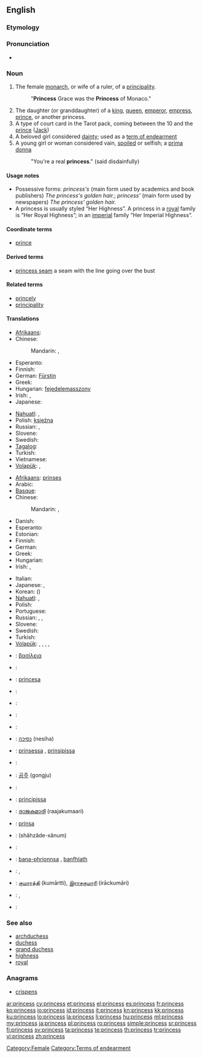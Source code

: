 {{also|princes}}
==English==
{{wikipedia}}

===Etymology===
{{suffix|prince|ess}}

===Pronunciation===
* {{audio|en-us-princess.ogg|Audio (US)}}

===Noun===
{{en-noun|es}}

# The female [[monarch]], or wife of a ruler, of a [[principality]].
#: "'''Princess''' Grace was the '''Princess''' of Monaco."
# The daughter (or granddaughter) of a [[king]], [[queen]], [[emperor]], [[empress]], [[prince]], or another princess.
# A type of court card in the Tarot pack, coming between the 10 and the [[prince]] ([[Jack]])
# A beloved girl considered [[dainty]]; used as a [[term of endearment]]
# A young girl or woman considered vain, [[spoiled]] or selfish; a [[prima donna]]
#: "You're a real '''princess'''." (said disdainfully)

====Usage notes====
* Possessive forms: ''princess's'' (main form used by academics and book publishers) ''The princess's golden hair.''; ''princess' '' (main form used by newspapers) ''The princess' golden hair.''
* A princess is usually styled “Her Highness”.  A princess in a [[royal]] family is “Her Royal Highness”; in an [[imperial]] family “Her Imperial Highness”.

====Coordinate terms====
* [[prince]]

====Derived terms====
* [[princess seam]] a seam with the line going over the bust

====Related terms====
* [[princely]]
* [[principality]]

====Translations====
{{trans-top|female monarch, or wife of a ruler}}
* [[Afrikaans]]: {{t+|af|koningin|f|xs=Afrikaans}}
* Chinese:
*: Mandarin: {{t|cmn|公主|tr=gōngzhǔ|sc=Hani}}, {{t|cmn|王妃|tr=wángfēi|sc=Hani}}
* Esperanto: {{t|eo|princino|xs=Esperanto}}
* Finnish: {{t-|fi|ruhtinatar}}
* German: [[Fürstin]] {{f}}
* Greek: {{t+|el|πριγκίπισσα|f|tr=prigkípissa}}
* Hungarian: [[fejedelemasszony]]
* Irish: {{t-|ga|banphrionsa|m|xs=Irish}}, {{t|ga|banfhlaith|m}}
* Japanese: {{t|ja|王妃|tr=おうひ, ōhi}}
{{trans-mid}}
* [[Nahuatl]]: {{t|nah|cīhuatlahtoāni}}, {{t|nah|siuatlajtoani}}
* Polish: [[księżna]] {{f}}
* Russian: {{t+|ru|княгиня|f|tr=knjagínja}}, {{t+|ru|принцесса|f|tr=princéssa}}
* Slovene: {{t+|sl|kneginja|f}}
* Swedish: {{t|sv|furstinna|c}}
* [[Tagalog]]: {{t|tl|prinsesa|xs=Tagalog}}
* Turkish: {{t+|tr|prenses|f}}
* Vietnamese: {{t+|vi|công chúa|xs=Vietnamese}}
* [[Volapük]]: {{qualifier|male or female}} {{t|vo|plin}}, {{qualifier|female}} {{t|vo|jiplin}}
{{trans-bottom}}

{{trans-top|daughter (of granddaughter) of a monarch}}
* [[Afrikaans]]: [[prinses]]
* Arabic: {{t-|ar|أميرة|f|tr='amiira}}
* [[Basque]]: {{t|eu|printzesa}}
* Chinese:
*: Mandarin: {{t|cmn|公主|tr=gōngzhǔ|sc=Hani}}, {{t|cmn|王妃|tr=wángfēi|sc=Hani}}
* Danish: {{t|da|prinsesse}}
* Esperanto: {{t|eo|reĝidino|xs=Esperanto}}
* Estonian: {{t|et|printsess}}
* Finnish: {{t+|fi|prinsessa}}
* German: {{t+|de|Prinzessin|f}}
* Greek: {{t+|el|βασιλοπούλα|f|tr=vasilopoúla}}
* Hungarian: {{t+|hu|hercegnő}}
* Irish: {{t-|ga|banphrionsa|m|xs=Irish}}, {{t-|ga|iníon rí|f|xs=Irish}}
{{trans-mid}}
* Italian: {{t+|it|principessa|f}}
* Japanese: {{t+|ja|姫|tr=ひめ, hime}}, {{t-|ja|王女|tr=おうじょ, ōjo}}
* Korean: {{t+|ko|공주|tr=gongju}} ({{t|ko|公主}})
* [[Nahuatl]]: {{t|nah|cīhuapīlli}}, {{t|nah|siuapili}}
* Polish: {{t|pl|księżniczka|f}}
* Portuguese: {{t+|pt|princesa|f}}
* Russian: {{t+|ru|принцесса|f|tr=princéssa}}, {{t+|ru|царевна|f|tr=carévna}} {{qualifier|daughter of a tsar}}, {{t|ru|королевна|f|tr=korolévna}} {{qualifier|daughter of a king}}
* Slovene: {{t+|sl|princesa|f}}
* Swedish: {{t|sv|prinsessa|c}}
* Turkish: {{t+|tr|prenses|f}}
* [[Volapük]]: {{qualifier|male or female}} {{t|vo|lecil}}, {{qualifier|female}} {{t|vo|jilecil}}, {{qualifier|male or female}} {{t|vo|leposcil}}, {{qualifier|female}} {{t|vo|ledaut}}, {{qualifier|female}} {{t|vo|leposdaut}}
{{trans-bottom}}

{{checktrans-top}}
* {{ttbc|grc}}: [[βασίλεια]] {{f}}
* {{ttbc|hy}}: {{t-|hy|արքայադուստր|tr=ark’ayadustr}}
* {{ttbc|ca}}: [[princesa]] {{f}}
* {{ttbc|hr}}: {{t-|hr|princeza|f}}
* {{ttbc|cs}}: {{t-|cs|princezna|f}}
* {{ttbc|nl}}: {{t+|nl|prinses|f}}
* {{ttbc|fr}}: {{t+|fr|princesse|f}}
* {{ttbc|he}}: [[נסיכה]] (nesiha) {{f}}
* {{ttbc|is}}: [[prinsessa]] {{f}}, [[prinsipissa]] {{f}} {{italbrac|obsolete}}
* {{ttbc|ja}}: {{t|ja|プリンセス|tr=purinsesu}}
{{trans-mid}}
* {{ttbc|ko}}: [[공주]] (gongju)
* {{ttbc|ku}}: {{t|ku|dotmîr|f}}
* {{ttbc|la}}: [[principissa]] {{f}}
* {{ttbc|ml}}: [[രാജകുമാരി]] (raajakumaari) {{f}}
* {{ttbc|nov}}: [[prinsa]]
* {{ttbc|fa}}: {{fa-Arab|[[شاهزاده‌خانم]]}} (shâhzâde-xânum)
* {{ttbc|pt}}: {{t+|pt|princesa|f}}
* {{ttbc|gd}}: [[bana-phrionnsa]] {{f}}, [[banfhlath]] {{f}}
* {{ttbc|es}}: {{t-|es|princesa|f}}, {{t+|es|infanta|f}}
* {{ttbc|ta}}: [[குமாரத்தி]] (kumārtti), [[இராசகுமாரி]] (irāckumāri)
* {{ttbc|te}}: {{t-|te|రాజకుమారి|tr=rAjakumAri}}, {{t+|te|రాకుమారి|tr=rAkumAri}}
* {{ttbc|vi}}: {{t+|vi|công chúa|xs=Vietnamese}}
{{trans-bottom}}

===See also===
* [[archduchess]]
* [[duchess]]
* [[grand duchess]]
* [[highness]]
* [[royal]]

===Anagrams===
* [[crispens#English|crispens]]

[[Category:Female]]
[[Category:Terms of endearment]]

[[ar:princess]]
[[cy:princess]]
[[et:princess]]
[[el:princess]]
[[es:princess]]
[[fr:princess]]
[[ko:princess]]
[[io:princess]]
[[id:princess]]
[[it:princess]]
[[kn:princess]]
[[kk:princess]]
[[ku:princess]]
[[lo:princess]]
[[la:princess]]
[[li:princess]]
[[hu:princess]]
[[ml:princess]]
[[my:princess]]
[[ja:princess]]
[[pl:princess]]
[[ro:princess]]
[[simple:princess]]
[[sr:princess]]
[[fi:princess]]
[[sv:princess]]
[[ta:princess]]
[[te:princess]]
[[th:princess]]
[[tr:princess]]
[[vi:princess]]
[[zh:princess]]